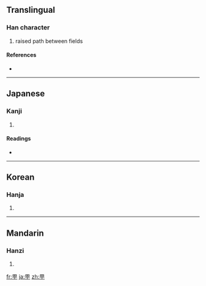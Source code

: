 ==Translingual==

===Han character===
{{Han char|rn=102|rad=田|as=02|sn=7|four=|canj=田一弓 (WMN), X田一弓 (XWMN)|ids=⿱[[田]][[丁]]}}

# raised path between fields

====References====
* {{Han ref|kx=0759.081|hdz=42528.051|uh=753C|ud=30012}}

----

==Japanese==

===Kanji===
{{ja-kanji|grade=|rs=田02}}

# {{defn|Japanese}}

====Readings====
* {{ja-readings|on=[[ちょう]] (chō), [[てい]] (tei)|kun=[[まち]] (machi)|nanori=}}

----

==Korean==

===Hanja===
{{ko-hanja|hangeul=정|eumhun=|rv=jeong|mr=chŏng|y=ceng}}

# {{defn|Korean}}

----

==Mandarin==

===Hanzi===
{{cmn-hanzi|pin=[[tǐng]] ([[ting3]])|wg=t'ing<sup>3</sup>}}

# {{defn|Mandarin}}

[[fr:甼]]
[[ja:甼]]
[[zh:甼]]